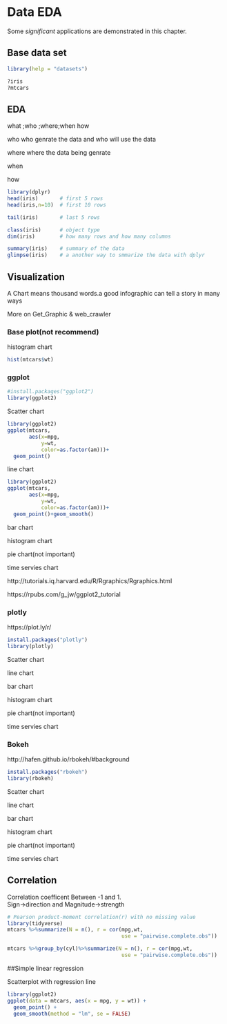 # Data EDA

Some _significant_ applications are demonstrated in this chapter.





## Base data set
```r
library(help = "datasets")

?iris
?mtcars
```



## EDA
what ;who ;where;when how

who 
who genrate the data and who will use the data


where
where the data being genrate

when 


how




```r
library(dplyr)
head(iris)       # first 5 rows
head(iris,n=10)  # first 10 rows

tail(iris)       # last 5 rows

class(iris)      # object type
dim(iris)        # how many rows and how many columns

summary(iris)    # summary of the data
glimpse(iris)    # a another way to smmarize the data with dplyr
```

## Visualization

A Chart means thousand words.a good infographic can tell a story in many ways 

More on Get_Graphic & web_crawler

### Base plot(not recommend)
histogram chart
```r
hist(mtcars$wt)
```

### ggplot
```r
#install.packages("ggplot2")
library(ggplot2)
```

Scatter chart
```r
library(ggplot2)
ggplot(mtcars,
       aes(x=mpg,
           y=wt,
           color=as.factor(am)))+
  geom_point()
```
  
  
line chart
```r
library(ggplot2)
ggplot(mtcars,
       aes(x=mpg,
           y=wt,
           color=as.factor(am)))+
  geom_point()+geom_smooth()
```




bar chart

histogram chart

pie chart(not important)

time servies chart



http://tutorials.iq.harvard.edu/R/Rgraphics/Rgraphics.html

https://rpubs.com/g_jw/ggplot2_tutorial

### plotly
https://plot.ly/r/
```r
install.packages("plotly")
library(plotly)
```

Scatter chart




line chart

bar chart

histogram chart

pie chart(not important)

time servies chart


### Bokeh
http://hafen.github.io/rbokeh/#background

```r
install.packages("rbokeh")
library(rbokeh)
```

Scatter chart

line chart

bar chart

histogram chart

pie chart(not important)

time servies chart

  
## Correlation
Correlation coefficent Between -1 and 1.  
Sign->direction and Magnitude->strength  

```r
# Pearson product-moment correlation(r) with no missing value
library(tidyverse)
mtcars %>%summarize(N = n(), r = cor(mpg,wt, 
                                     use = "pairwise.complete.obs"))

mtcars %>%group_by(cyl)%>%summarize(N = n(), r = cor(mpg,wt, 
                                     use = "pairwise.complete.obs"))

```

##Simple linear regression

Scatterplot with regression line
```r
library(ggplot2)
ggplot(data = mtcars, aes(x = mpg, y = wt)) + 
  geom_point() + 
  geom_smooth(method = "lm", se = FALSE)
```









